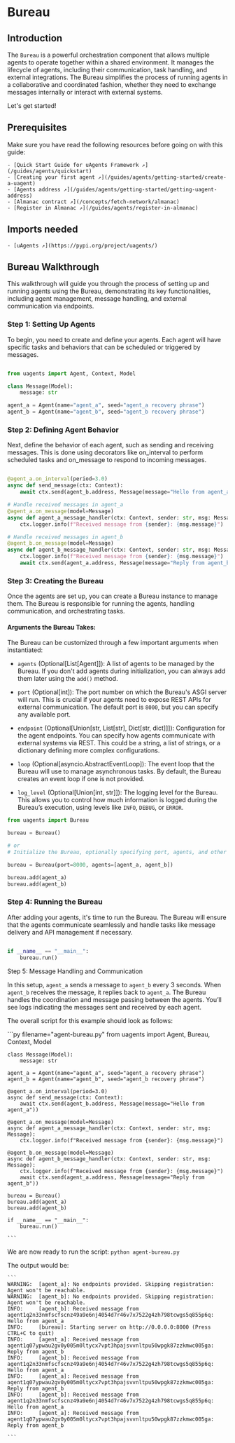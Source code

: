
# Bureau

## Introduction

The `Bureau` is a powerful orchestration component that allows multiple agents to operate together within a shared environment. It manages the lifecycle of agents, including their communication, task handling, and external integrations. The Bureau simplifies the process of running agents in a collaborative and coordinated fashion, whether they need to exchange messages internally or interact with external systems.

Let's get started!


## Prerequisites

Make sure you have read the following resources before going on with this guide:

    - [Quick Start Guide for uAgents Framework ↗️](/guides/agents/quickstart)
    - [Creating your first agent ↗️](/guides/agents/getting-started/create-a-uagent)
    - [Agents address ↗️](/guides/agents/getting-started/getting-uagent-address)
    - [Almanac contract ↗️](/concepts/fetch-network/almanac)
    - [Register in Almanac ↗️](/guides/agents/register-in-almanac)

## Imports needed

    - [uAgents ↗️](https://pypi.org/project/uagents/)

## Bureau Walkthrough

This walkthrough will guide you through the process of setting up and running agents using the Bureau, demonstrating its key functionalities, including agent management, message handling, and external communication via endpoints.


### Step 1: Setting Up Agents

To begin, you need to create and define your agents. Each agent will have specific tasks and behaviors that can be scheduled or triggered by messages.


```py copy filename="agent-bureau.py"

from uagents import Agent, Context, Model

class Message(Model):
    message: str

agent_a = Agent(name="agent_a", seed="agent_a recovery phrase")
agent_b = Agent(name="agent_b", seed="agent_b recovery phrase")

```

### Step 2: Defining Agent Behavior

Next, define the behavior of each agent, such as sending and receiving messages. This is done using decorators like on_interval to perform scheduled tasks and on_message to respond to incoming messages.

```py copy filename="agent-bureau.py"

@agent_a.on_interval(period=3.0)
async def send_message(ctx: Context):
    await ctx.send(agent_b.address, Message(message="Hello from agent_a"))

# Handle received messages in agent_a
@agent_a.on_message(model=Message)
async def agent_a_message_handler(ctx: Context, sender: str, msg: Message):
    ctx.logger.info(f"Received message from {sender}: {msg.message}")

# Handle received messages in agent_b
@agent_b.on_message(model=Message)
async def agent_b_message_handler(ctx: Context, sender: str, msg: Message):
    ctx.logger.info(f"Received message from {sender}: {msg.message}")
    await ctx.send(agent_a.address, Message(message="Reply from agent_b"))

```

### Step 3: Creating the Bureau

Once the agents are set up, you can create a Bureau instance to manage them. The Bureau is responsible for running the agents, handling communication, and orchestrating tasks.

#### Arguments the Bureau Takes:

The Bureau can be customized through a few important arguments when instantiated:

- `agents` (Optional[List[Agent]]): A list of agents to be managed by the Bureau. If you don't add agents during initialization, you can always add them later using the `add()` method.

- `port` (Optional[int]): The port number on which the Bureau's ASGI server will run. This is crucial if your agents need to expose REST APIs for external communication. The default port is `8000`, but you can specify any available port.

- `endpoint` (Optional[Union[str, List[str], Dict[str, dict]]]): Configuration for the agent endpoints. You can specify how agents communicate with external systems via REST. This could be a string, a list of strings, or a dictionary defining more complex configurations.

- `loop` (Optional[asyncio.AbstractEventLoop]): The event loop that the Bureau will use to manage asynchronous tasks. By default, the Bureau creates an event loop if one is not provided.

- `log_level` (Optional[Union[int, str]]): The logging level for the Bureau. This allows you to control how much information is logged during the Bureau’s execution, using levels like `INFO`, `DEBUG`, or `ERROR`.

```py
from uagents import Bureau

bureau = Bureau()

# or
# Initialize the Bureau, optionally specifying port, agents, and other configurations

bureau = Bureau(port=8000, agents=[agent_a, agent_b])

bureau.add(agent_a)
bureau.add(agent_b)

```

### Step 4: Running the Bureau

After adding your agents, it's time to run the Bureau. The Bureau will ensure that the agents communicate seamlessly and handle tasks like message delivery and API management if necessary.

```py copy

if __name__ == "__main__":
    bureau.run()

```


Step 5: Message Handling and Communication

In this setup, `agent_a` sends a message to `agent_b` every 3 seconds. When `agent_b` receives the message, it replies back to `agent_a`. The Bureau handles the coordination and message passing between the agents. You’ll see logs indicating the messages sent and received by each agent.


The overall script for this example should look as follows:

<CodeGroup hasCopy isLocalHostedFile>
<DocsCode local={true}>
	```py filename="agent-bureau.py"
    from uagents import Agent, Bureau, Context, Model
 
    class Message(Model):
        message: str
    
    agent_a = Agent(name="agent_a", seed="agent_a recovery phrase")
    agent_b = Agent(name="agent_b", seed="agent_b recovery phrase")
    
    @agent_a.on_interval(period=3.0)
    async def send_message(ctx: Context):
        await ctx.send(agent_b.address, Message(message="Hello from agent_a"))
    
    @agent_a.on_message(model=Message)
    async def agent_a_message_handler(ctx: Context, sender: str, msg: Message):
        ctx.logger.info(f"Received message from {sender}: {msg.message}")

    @agent_b.on_message(model=Message)
    async def agent_b_message_handler(ctx: Context, sender: str, msg: Message):
        ctx.logger.info(f"Received message from {sender}: {msg.message}")
        await ctx.send(agent_a.address, Message(message="Reply from agent_b"))
    
    bureau = Bureau()
    bureau.add(agent_a)
    bureau.add(agent_b)
    
    if __name__ == "__main__":
        bureau.run()

    ```
</DocsCode>
</CodeGroup>


We are now ready to run the script: `python agent-bureau.py`

The output would be:

    ```
    WARNING:  [agent_a]: No endpoints provided. Skipping registration: Agent won't be reachable.
    WARNING:  [agent_b]: No endpoints provided. Skipping registration: Agent won't be reachable.
    INFO:     [agent_b]: Received message from agent1q2n33nmfscfscnz49a9e6nj4054d7r46v7x7522g4zh798tcwgs5q855p6q: Hello from agent_a
    INFO:     [bureau]: Starting server on http://0.0.0.0:8000 (Press CTRL+C to quit)
    INFO:     [agent_a]: Received message from agent1q07ypwau2gv0y005m0ltycx7vpt3hpajsvvnltpu50wpgk87zzkmwc005ga: Reply from agent_b
    INFO:     [agent_b]: Received message from agent1q2n33nmfscfscnz49a9e6nj4054d7r46v7x7522g4zh798tcwgs5q855p6q: Hello from agent_a
    INFO:     [agent_a]: Received message from agent1q07ypwau2gv0y005m0ltycx7vpt3hpajsvvnltpu50wpgk87zzkmwc005ga: Reply from agent_b
    INFO:     [agent_b]: Received message from agent1q2n33nmfscfscnz49a9e6nj4054d7r46v7x7522g4zh798tcwgs5q855p6q: Hello from agent_a
    INFO:     [agent_a]: Received message from agent1q07ypwau2gv0y005m0ltycx7vpt3hpajsvvnltpu50wpgk87zzkmwc005ga: Reply from agent_b

    ```